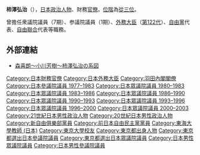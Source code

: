 {{Infobox_Officeholder
| name = 柿澤弘治
| image =
| office = {{JPN}}第122任[[外務大臣_(日本)|外務大臣]]
| term_start = 1994年4月28日
| term_end = 1994年6月30日
| primeminister=[[羽田孜|羽田孜]]
| predecessor =羽田孜（代）
| successor = [[河野洋平|河野洋平]]
|office1   = {{JPN}}[[眾議院_(日本)|眾議院]]議員
|term_start1  = 2000年6月26日
|term_end1  = 2003年10月10日
|predecessor1 = {{link-ja|木村勉|木村勉 (政治家)}}
|successor1  =木村勉
|constituency1=[[東京都第15區|東京都第15區]]
|term_start2  = 1980年6月23日
|term_end2  = 1999年3月25日
|predecessor2 = 新設選區
|successor2   = {{link-ja|木村勉|木村勉 (政治家)}}（補選）
|constituency2= {{Plainlist|
* {{link-ja|東京都第6區 (中選舉區)|東京都第6区 (中選挙区)|東京都第6區}}（1980-1996）
* [[東京都第15區|東京都第15區]]（1996-1999）}}
|office3  = {{JPN}}[[參議院_(日本)|參議院]]議員
|term_start3  = 1977年7月11日
|term_end3  = 1980年6月9日
|predecessor3 = 
|successor3  = 
|constituency3= [[東京都選舉區|東京都選舉區]]
| spouse = 
| parents =柿澤常次郎（父）
|children={{link-ja|柿澤未途|柿沢未途}}（長子）
| relatives={{link-ja|河野通一|河野通一}}（岳父）<br>{{link-ja|阪田泰二|阪田泰二}}（妻子的舅父）<br>{{link-ja|西浦進|西浦進}}（妻子的姨父）<br>柿澤幸繪（兒媳）
| birth_date = {{birth date|1933|11|26}}
| birth_place = {{EOJ}}[[東京府|東京府]][[東京市|東京市]][[日本橋區|日本橋區]]<br/>（現[[東京都|東京都]][[中央區_(東京都)|中央區]]）
| death_date = {{death date and age|2009|1|27|1933|11|26|df=y}}
| death_place = {{JPN}}
| party = （[[新自由俱樂部|新自由俱樂部]]→）<br />（[[自由民主党_(日本)|自由民主党]]→）<br />（{{link-ja|自由黨 (日本1994年)|自由党 (日本 1994)|自由黨}}→）<br />（{{link-ja|自由改革聯合|自由改革連合}}→）<br />（{{link-ja|自由聯合 (日本)|自由連合 (政党)|自由聯合}}→）<br />（自由民主党→）<br />（[[無黨籍|無黨籍]]→）<br />（{{link-ja|無黨籍會|無所属の会}}→）<br />無黨籍
| alma_mater = 	 [[東京大學|東京大學]]經濟學部
|awards={{秘鲁太阳勋章}}
| religion = 
| website  =
}}

'''柿澤弘治'''（{{bd|1933年|11月26日|2009年|1月27日|Kakizawa Kōji}}），[[日本|日本]][[政治人物|政治人物]]、財務[[官僚|官僚]]。[[位階|位階]]為[[從三位|從三位]]。

曾擔任衆議院議員（7期）、参議院議員（1期）、[[外務大臣|外務大臣]]（[[羽田内閣|第122代]]）、[[自由黨_(日本)|自由黨]]代表、[[自由連合_(政党)|自由聯合]]代表等職務。

== 外部連結 ==
* [https://web.archive.org/web/20090902071107/http://m79s420.hp.infoseek.co.jp/kei-mori-kakizawa.htm 森喜朗〜小川芳樹〜柿澤弘治の系図]

{{start box}}
{{s-par}}
{{succession box
| title  = {{Flagicon|日本}} 衆議院外務委員長
| before = [[相澤英之|相澤英之]]
| years  = 1990年 - 1991年
| after  = [[牧野隆守|牧野隆守]]
}}
{{s-ppo}}
{{succession box
| title  = [[自由黨_(日本)|自由黨黨首]]
| years  = 1994年
| before = （創設）
| after  = （解散）
}}
{{succession box
| title  = [[自由連合_(政党)|自由連合代表]]
| years  = 初代：1994年
| before = （創設）
| after  = [[石井紘基|石井紘基]]
}}
{{s-off}}
{{succession box
| title  = {{Flagicon|日本}} [[外務大臣_(日本)|外務大臣]]
| before = [[羽田孜|羽田孜]]
| years  = 第122代：1994年
| after  = [[河野洋平|河野洋平]]
}}
{{end box}}

{{外務大臣}}
{{羽田內閣}}

{{DEFAULTSORT:Kakizawa Kōji}}
[[Category:日本財務官僚|Category:日本財務官僚]]
[[Category:日本外務大臣|Category:日本外務大臣]]
[[Category:羽田內閣閣僚|Category:羽田內閣閣僚]]
[[Category:日本參議院議員_1977–1983|Category:日本參議院議員 1977–1983]]
[[Category:日本眾議院議員_1980–1983|Category:日本眾議院議員 1980–1983]]
[[Category:日本眾議院議員_1983–1986|Category:日本眾議院議員 1983–1986]]
[[Category:日本眾議院議員_1986–1990|Category:日本眾議院議員 1986–1990]]
[[Category:日本眾議院議員_1990–1993|Category:日本眾議院議員 1990–1993]]
[[Category:日本眾議院議員_1993–1996|Category:日本眾議院議員 1993–1996]]
[[Category:日本眾議院議員_1996–2000|Category:日本眾議院議員 1996–2000]]
[[Category:日本眾議院議員_2000–2003|Category:日本眾議院議員 2000–2003]]
[[Category:21世紀日本男性政治人物|Category:21世紀日本男性政治人物]]
[[Category:20世紀日本男性政治人物|Category:20世紀日本男性政治人物]]
[[Category:新自由俱樂部黨員|Category:新自由俱樂部黨員]]
[[Category:前日本自由民主黨黨員|Category:前日本自由民主黨黨員]]
[[Category:東海大學教師_(日本)|Category:東海大學教師 (日本)]]
[[Category:東京大學校友|Category:東京大學校友]]
[[Category:東京都出身人物|Category:東京都出身人物]]
[[Category:東京都選出日本參議院議員|Category:東京都選出日本參議院議員]]
[[Category:東京都選出日本眾議院議員|Category:東京都選出日本眾議院議員]]
[[Category:日本男性眾議院議員|Category:日本男性眾議院議員]]
[[Category:日本男性參議院議員|Category:日本男性參議院議員]]